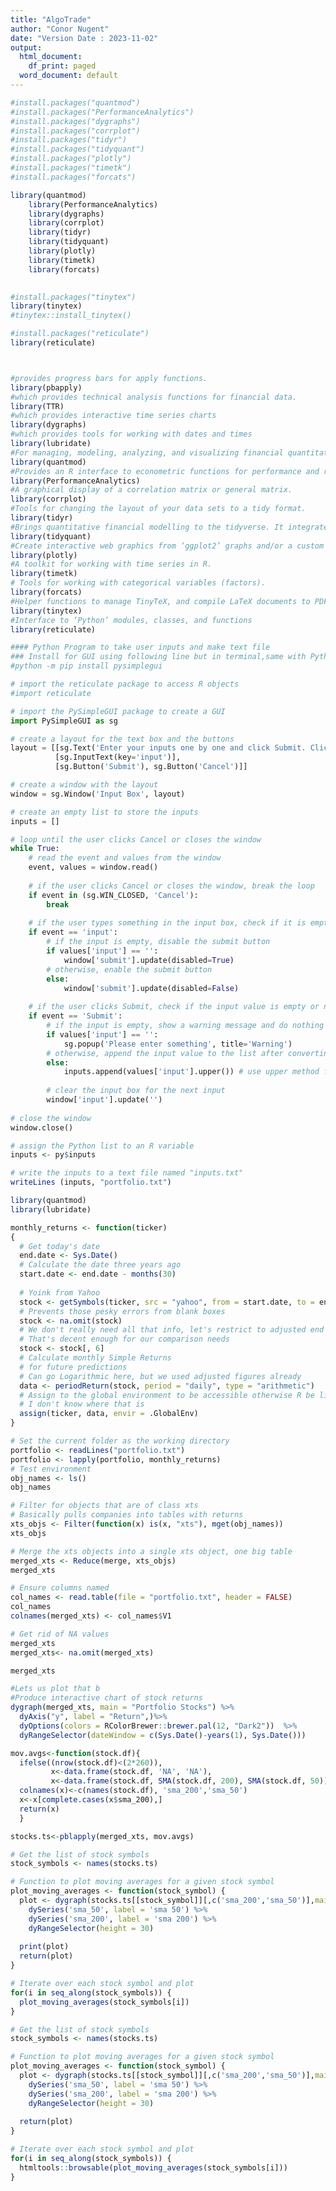 ---
title: "AlgoTrade"
author: "Conor Nugent"
date: "Version Date : 2023-11-02"
output:
  html_document:
    df_print: paged
  word_document: default
---

```{r SETUP, warning=FALSE, include=FALSE, echo=FALSE, results = FALSE}
#install.packages("quantmod")
#install.packages("PerformanceAnalytics")
#install.packages("dygraphs")
#install.packages("corrplot")
#install.packages("tidyr")
#install.packages("tidyquant")
#install.packages("plotly")
#install.packages("timetk")
#install.packages("forcats")

library(quantmod)
    library(PerformanceAnalytics)
    library(dygraphs)
    library(corrplot)
    library(tidyr)
    library(tidyquant)
    library(plotly)
    library(timetk)
    library(forcats)
    

#install.packages("tinytex")
library(tinytex)
#tinytex::install_tinytex()

#install.packages("reticulate")
library(reticulate)



#provides progress bars for apply functions.
library(pbapply)
#which provides technical analysis functions for financial data.
library(TTR)
#which provides interactive time series charts
library(dygraphs)
#which provides tools for working with dates and times
library(lubridate)
#For managing, modeling, analyzing, and visualizing financial quantitative data
library(quantmod)
#Provides an R interface to econometric functions for performance and risk analysis of financial instruments or portfolios.
library(PerformanceAnalytics)
#A graphical display of a correlation matrix or general matrix.
library(corrplot)
#Tools for changing the layout of your data sets to a tidy format.
library(tidyr)
#Brings quantitative financial modelling to the tidyverse. It integrates the best resources for collecting and analyzing financial data, zoo, xts, quantmod, TTR, and PerformanceAnalytics, with the tidy data infrastructure of the tidyverse allowing for seamless interaction between each.
library(tidyquant)
#Create interactive web graphics from ‘ggplot2’ graphs and/or a custom interface to the (MIT-licensed) JavaScript library ‘plotly.js’.
library(plotly)
#A toolkit for working with time series in R.
library(timetk)
# Tools for working with categorical variables (factors).
library(forcats)
#Helper functions to manage TinyTeX, and compile LaTeX documents to PDF.
library(tinytex)
#Interface to ‘Python’ modules, classes, and functions
library(reticulate)

```


```{python SELECTER, warning=FALSE, include=FALSE, echo=FALSE, results = FALSE}
#### Python Program to take user inputs and make text file
### Install for GUI using following line but in terminal,same with Python to R ocnvert
#python -m pip install pysimplegui

# import the reticulate package to access R objects
#import reticulate

# import the PySimpleGUI package to create a GUI
import PySimpleGUI as sg

# create a layout for the text box and the buttons
layout = [[sg.Text('Enter your inputs one by one and click Submit. Click Cancel to exit.')], 
          [sg.InputText(key='input')], 
          [sg.Button('Submit'), sg.Button('Cancel')]]

# create a window with the layout
window = sg.Window('Input Box', layout)

# create an empty list to store the inputs
inputs = []

# loop until the user clicks Cancel or closes the window
while True:
    # read the event and values from the window
    event, values = window.read()
    
    # if the user clicks Cancel or closes the window, break the loop
    if event in (sg.WIN_CLOSED, 'Cancel'):
        break
    
    # if the user types something in the input box, check if it is empty or not
    if event == 'input':
        # if the input is empty, disable the submit button
        if values['input'] == '':
            window['submit'].update(disabled=True)
        # otherwise, enable the submit button
        else:
            window['submit'].update(disabled=False)
    
    # if the user clicks Submit, check if the input value is empty or not
    if event == 'Submit':
        # if the input is empty, show a warning message and do nothing
        if values['input'] == '':
            sg.popup('Please enter something', title='Warning')
        # otherwise, append the input value to the list after converting it to all caps
        else:
            inputs.append(values['input'].upper()) # use upper method for strings
        
        # clear the input box for the next input
        window['input'].update('')
        
# close the window
window.close()

```



```{r python-r bridge, warning=FALSE, include=FALSE, echo=FALSE, results = FALSE}
# assign the Python list to an R variable
inputs <- py$inputs

# write the inputs to a text file named "inputs.txt"
writeLines (inputs, "portfolio.txt")

```


```{r, results = FALSE}

library(quantmod)
library(lubridate)

monthly_returns <- function(ticker)
{
  # Get today's date
  end.date <- Sys.Date()
  # Calculate the date three years ago
  start.date <- end.date - months(30)
  
  # Yoink from Yahoo
  stock <- getSymbols(ticker, src = "yahoo", from = start.date, to = end.date, auto.assign = FALSE) 
  # Prevents those pesky errors from blank boxes
  stock <- na.omit(stock)
  # We don't really need all that info, let's restrict to adjusted end of day
  # That's decent enough for our comparison needs
  stock <- stock[, 6]
  # Calculate monthly Simple Returns 
  # for future predictions
  # Can go Logarithmic here, but we used adjusted figures already
  data <- periodReturn(stock, period = "daily", type = "arithmetic")
  # Assign to the global environment to be accessible otherwise R be like 
  # I don't know where that is
  assign(ticker, data, envir = .GlobalEnv)
}

# Set the current folder as the working directory
portfolio <- readLines("portfolio.txt")
portfolio <- lapply(portfolio, monthly_returns)
# Test environment
obj_names <- ls()
obj_names

# Filter for objects that are of class xts
# Basically pulls companies into tables with returns
xts_objs <- Filter(function(x) is(x, "xts"), mget(obj_names))
xts_objs

# Merge the xts objects into a single xts object, one big table
merged_xts <- Reduce(merge, xts_objs)
merged_xts

# Ensure columns named
col_names <- read.table(file = "portfolio.txt", header = FALSE)
col_names
colnames(merged_xts) <- col_names$V1

# Get rid of NA values
merged_xts
merged_xts<- na.omit(merged_xts)

merged_xts
```



```{r INTERACTIVE STOCK GRAPH, warning=FALSE, echo=FALSE}
#Lets us plot that b
#Produce interactive chart of stock returns
dygraph(merged_xts, main = "Portfolio Stocks") %>%
  dyAxis("y", label = "Return",)%>%
  dyOptions(colors = RColorBrewer::brewer.pal(12, "Dark2"))  %>%
  dyRangeSelector(dateWindow = c(Sys.Date()-years(1), Sys.Date()))

```

```{r Moving Average}
mov.avgs<-function(stock.df){
  ifelse((nrow(stock.df)<(2*260)),
         x<-data.frame(stock.df, 'NA', 'NA'),
         x<-data.frame(stock.df, SMA(stock.df, 200), SMA(stock.df, 50)))
  colnames(x)<-c(names(stock.df), 'sma_200','sma_50')
  x<-x[complete.cases(x$sma_200),]
  return(x)
  }

```


```{r}
stocks.ts<-pblapply(merged_xts, mov.avgs)
```



```{r, , include=TRUE, echo=TRUE, results = TRUE}
# Get the list of stock symbols
stock_symbols <- names(stocks.ts)

# Function to plot moving averages for a given stock symbol
plot_moving_averages <- function(stock_symbol) {
  plot <- dygraph(stocks.ts[[stock_symbol]][,c('sma_200','sma_50')],main = paste('Moving Averages Plot for', stock_symbol)) %>%
    dySeries('sma_50', label = 'sma 50') %>%
    dySeries('sma_200', label = 'sma 200') %>%
    dyRangeSelector(height = 30)
  
  print(plot)
  return(plot)
}

# Iterate over each stock symbol and plot
for(i in seq_along(stock_symbols)) {
  plot_moving_averages(stock_symbols[i])
}
```

```{r}
# Get the list of stock symbols
stock_symbols <- names(stocks.ts)

# Function to plot moving averages for a given stock symbol
plot_moving_averages <- function(stock_symbol) {
  plot <- dygraph(stocks.ts[[stock_symbol]][,c('sma_200','sma_50')],main = paste('Moving Averages Plot for', stock_symbol)) %>%
    dySeries('sma_50', label = 'sma 50') %>%
    dySeries('sma_200', label = 'sma 200') %>%
    dyRangeSelector(height = 30)
  
  return(plot)
}

# Iterate over each stock symbol and plot
for(i in seq_along(stock_symbols)) {
  htmltools::browsable(plot_moving_averages(stock_symbols[i]))
}


```


